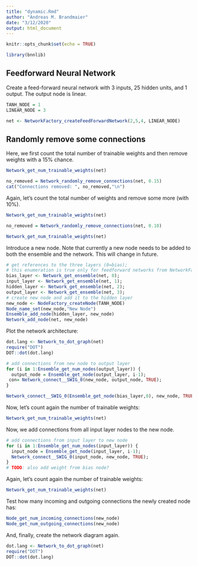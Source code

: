 ```yaml
---
title: "dynamic.Rmd"
author: "Andreas M. Brandmaier"
date: "3/12/2020"
output: html_document
---
```


```r
knitr::opts_chunk$set(echo = TRUE)

library(bnnlib)
```

## Feedforward Neural Network

Create a feed-forward neural network with 3 inputs, 25 hidden units, and 1 output. The output node is linear.

```r
TANH_NODE = 1
LINEAR_NODE = 3

net <- NetworkFactory_createFeedForwardNetwork(2,5,4, LINEAR_NODE)
```

## Randomly remove some connections

Here, we first count the total number of trainable weights and then remove weights with a 15% chance.
```r
Network_get_num_trainable_weights(net)

no_removed = Network_randomly_remove_connections(net, 0.15)
cat("Connections removed: ", no_removed,"\n")
```

Again, let's count the total number of weights and remove some more (with 10%).

```r

Network_get_num_trainable_weights(net)

no_removed = Network_randomly_remove_connections(net, 0.10)

Network_get_num_trainable_weights(net)

```

Introduce a new node. Note that currently a new node needs to be added to both the ensemble and the network. This will change in future.


```r
# get references to the three layers (0=bias); 
# this enumeration is true only for feedforward networks from NetworkFactors
bias_layer <- Network_get_ensemble(net, 0);
input_layer <- Network_get_ensemble(net, 1);
hidden_layer <- Network_get_ensemble(net, 2);
output_layer <- Network_get_ensemble(net, 3);
# create new node and add it to the hidden layer
new_node <- NodeFactory_createNode(TANH_NODE)
Node_name_set(new_node,"New Node")
Ensemble_add_node(hidden_layer, new_node)
Network_add_node(net, new_node)
```

Plot the network architecture:


```r
dot.lang <- Network_to_dot_graph(net)
require("DOT")
DOT::dot(dot.lang)
```

```r
# add connections from new node to output layer
for (i in 1:Ensemble_get_num_nodes(output_layer)) {
  output_node = Ensemble_get_node(output_layer, i-1);
 con= Network_connect__SWIG_0(new_node, output_node, TRUE);
}

Network_connect__SWIG_0(Ensemble_get_node(bias_layer,0), new_node, TRUE)
```


Now, let's count again the number of trainable weights:

```r
Network_get_num_trainable_weights(net)
```

Now, we add connections from all input layer nodes to the new node.

```r
# add connections from input layer to new node
for (i in 1:Ensemble_get_num_nodes(input_layer)) {
  input_node = Ensemble_get_node(input_layer, i-1);
  Network_connect__SWIG_0(input_node, new_node, TRUE);
}
# TODO: also add weight from bias node?
```

Again, let's count again the number of trainable weights:

```r
Network_get_num_trainable_weights(net)
```

Test how many incoming and outgoing connections the newly created node has:
```r
Node_get_num_incoming_connections(new_node)
Node_get_num_outgoing_connections(new_node)
```

And, finally, create the network diagram again.

```r
dot.lang <- Network_to_dot_graph(net)
require("DOT")
DOT::dot(dot.lang)
```